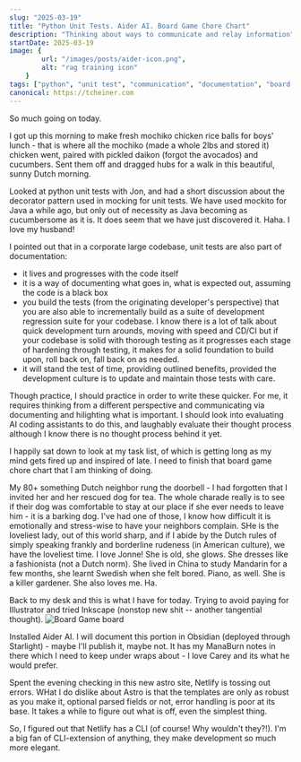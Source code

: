 ```yaml
---
slug: "2025-03-19"
title: "Python Unit Tests. Aider AI. Board Game Chore Chart"
description: "Thinking about ways to communicate and relay information"
startDate: 2025-03-19
image: {
        url: "/images/posts/aider-icon.png",
        alt: "rag training icon"
    }
tags: ["python", "unit test", "communication", "documentation", "board game creation", "chore chart", "aider", "coding assistant"]
canonical: https://tcheiner.com
---
```

So much going on today.

I got up this morning to make fresh mochiko chicken rice balls for boys' lunch - that is where all the mochiko
(made a whole 2lbs and stored it) chicken went, paired with pickled daikon (forgot the avocados) and cucumbers.
Sent them off and dragged hubs for a walk in this beautiful, sunny Dutch morning.

Looked at python unit tests with Jon, and had a short discussion about the decorator pattern used in mocking for unit
tests.  We have used mockito for Java a while ago, but only out of necessity as Java becoming as cucumbersome as it is.
It does seem that we have just discovered it.  Haha.  I love my husband!

I pointed out that in a corporate large codebase, unit tests are also part of documentation:
- it lives and progresses with the code itself
- it is a way of documenting what goes in, what is expected out, assuming the code is a black box
- you build the tests (from the originating developer's perspective) that you are also able to incrementally build
as a suite of development regression suite for your codebase.  I know there is a lot of talk about quick development
turn arounds, moving with speed and CD/CI but if your codebase is solid with thorough testing as it progresses each
stage of hardening through testing, it makes for a solid foundation to build upon, roll back on, fall back on as needed.
- it will stand the test of time, providing outlined benefits, provided the development culture is to update and
maintain those tests with care.

Though practice, I should practice in order to write these quicker.  For me, it requires thinking from a different
perspective and communicating via documenting and hilighting what is important.  I should look into evaluating
AI coding assistants to do this, and laughably evaluate their thought process although I know there is no thought
process behind it yet.

I happily sat down to look at my task list, of which is getting long as my mind gets fired up and inspired of late.
I need to finish that board game chore chart that I am thinking of doing.

My 80+ something Dutch neighbor rung the doorbell - I had forgotten that I invited her and her rescued dog for tea.
The whole charade really is to see if their dog was comfortable to stay at our place if she ever needs to leave him -
it is a barking dog.  I've had one of those, I know how difficult it is emotionally and stress-wise to have your
neighbors complain.  SHe is the loveliest lady, out of this world sharp, and if I abide by the Dutch rules of simply
speaking frankly and borderline rudeness (in American culture), we have the loveliest time. I love Jonne!  She is old,
she glows.  She dresses like a fashionista (not a Dutch norm).  She lived in China to study Mandarin for a few months,
she learnt Swedish when she felt bored.  Piano, as well.  She is a killer gardener.  She also loves me.  Ha.

Back to my desk and this is what I have for today.  Trying to avoid paying for Illustrator and tried Inkscape (nonstop
new shit -- another tangential thought).
![Board Game board](/images/posts/choreGame1.png)

Installed Aider AI.  I will document this portion in Obsidian (deployed through Starlight) - maybe I'll publish it,
maybe not.  It has my ManaBurn notes in there which I need to keep under wraps about - I love Carey and its what he
would prefer.

Spent the evening checking in this new astro site, Netlify is tossing out errors.  WHat I do dislike about Astro is
that the templates are only as robust as you make it, optional parsed fields or not, error handling is poor at its
base.  It takes a while to figure out what is off, even the simplest thing.

So, I figured out that Netlify has a CLI (of course!  Why wouldn't they?!).  I'm a big fan of CLI-extension of anything,
they make development so much more elegant.

